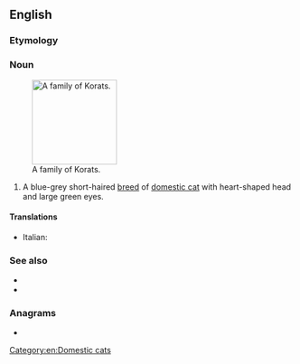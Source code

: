 {{also|korát|körat|korat}}
==English==

===Etymology===
{{bor|en|th|โคราช}}

===Noun===
{{en-noun}}
[[File:Korat Family.jpg|thumb|150px|right|A family of Korats.]]
# A blue-grey short-haired [[breed]] of [[domestic cat]] with heart-shaped head and large green eyes.

====Translations====
{{checktrans-top}}
* Italian: {{t-check|it|gatto Korat}}
{{trans-mid}}
{{trans-bottom}}

===See also===
* {{pedia}}
* {{comcatlite|Korat}}

===Anagrams===
* {{anagrams|en|a=akort|Tokar|troak}}

[[Category:en:Domestic cats]]